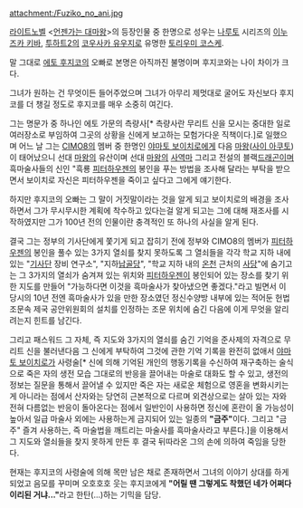 attachment:/Fuziko_no_ani.jpg

[[라이트노벨]] <[[언젠가는 대마왕]]>의 등장인물 중 한명으로 성우는 [[나루토]] 시리즈의 [[이누즈카 키바]], [[투하트2]]의 [[코우사카 유우지]]로 유명한 [[토리우미 코스케]]. 

말 그대로 [[에토 후지코]]의 오빠로 본명은 아직까진 불명이며 후지코와는 나이 차이가 크다. 

그녀가 원하는 건 무엇이든 들어주었으며 그녀가 아무리 제멋대로 굴어도 자신보다 후지코를 더 챙길 정도로 후지코를 매우 소중히 여긴다.

그는 명문가 중 하나인 에토 가문의 측량사[* 측량사란 무리트 신을 모시는 중대한 일로 여러장소로 부임하여 그곳의 상황을 신에게 보고하는 모험가다운 직책이다.]로 일했으며 어느 날 그는 [[CIMO8]]의 멤버 중 한명인 [[야마토 보이치로]]에게 다음 [[마왕]]([[사이 아쿠토]])이 태어났으니 선대 [[마왕]]의 유산이며 선대 [[마왕]]의 [[사역마]] 그리고 전설의 블랙[[드래곤]]이며 흑마술사들의 신인 "흑룡 [[피터하우젠]]의 봉인을 푸는 방법을 조사해 달라는 부탁을 받으면서 보이치로 자신은 피터하우젠을 죽이고 싶다고 그에게 얘기한다.

하지만 후지코의 오빠는 그 말이 거짓말이라는 것을 알게 되고 보이치로의 배경을 조사하면서 그가 무시무시한 계획에 착수하고 있다는걸 알게 되고는 그에 대해 재조사를 시작하였지만 그가 100년 전의 인물이란 충격적인 또 하나의 사실을 알게 된다.

결국 그는 정부의 기사단에게 쫓기게 되고 잡히기 전에 정부와 CIMO8의 멤버가 [[피터하우젠]]의 봉인을 풀수 있는 3가지 열쇠를 찾지 못하도록 그 열쇠들을 각각 학교 지하 내에 있는 "[[기사]]단 장비 연구소", "지하[[납골당]]", "학교 지하 내의 [[온천]] 근처의 [[사당]]"에 숨기고는 그 3가지의 열쇠가 숨겨져 있는 위치와 [[피터하우젠]]이 봉인되어 있는 장소를 찾기 위한 지도를 만들어 "가능하다면 이것을 흑마술사가 찾아냈으면 좋겠다."라고 빌면서  이 당시의 10년 전엔 흑마술사가 있을 만한 장소였던 정신수양방 내부에 있는 적어둔 헌법 조문속 제국 공안위원회의 설치를 인정하는 조문 위치에 숨긴 다음에 이게 무엇을 알리려는지 힌트를 남긴다. 

그리고 패스워드 그 자체, 즉 지도와 3가지의 열쇠를 숨긴 기억을 준사제의 자격으로 무리트 신을 불러낸다음 그 신에게 부탁하여 그것에 관한 기억 기록을 완전히 없애서 [[야마토 보이치로]]가 사령술[* 신에 의해 기억된 개인의 행동기록을 수신하여 재구축하는 술식으로 죽은 자의 생전 모습 그대로의 반응을 끌어내는 마술로 대화도 할 수 있고, 생전의 정보는 질문을 통해서 끌어낼 수 있지만 죽은 자는 새로운 체험으로 영혼을 변화시키는 게 아니라는 점에서 산자와는 당연히 근본적으로 다르며 외견상으로는 살아 있는 자와 전혀 다름없는 반응이 돌아온다는 점에서 일반인이 사용하면 정신에 혼란이 올 가능성이 높아서 일급 마술사 외에는 사용하는게 금지되어 있는 일종의 '''"금주"'''이다. 그리고 "금주" 즐겨 사용하는, 즉 마술법을 깨트리는 마술사를 흑마술사라고 부른다.]을 이용해서 그 지도와 열쇠들을 찾지 못하게 만든 후 결국 뒤따라온 그의 손에 의하여 죽임을 당한다.

현재는 후지코의 사령술에 의해 목만 남은 채로 존재하면서 그녀의 이야기 상대를 하게 되었고 음모를 꾸미며 오호호호 웃는 후지코에게 '''"어릴 땐 그렇게도 착했던 네가 어쩌다 이리된 거냐..."'''라고 한탄(...)하는 기믹을 담당.

